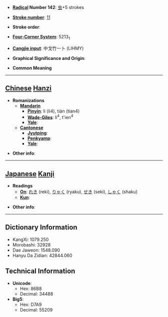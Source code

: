 * '''[[Wiktionary:Chinese radical index| Radical]] Number 142''': [[Wiktionary:Chinese radical index 虫|虫]]+5 strokes

* '''[[Wiktionary:Chinese total strokes index|Stroke number]]''': [[Wiktionary:Chinese total strokes index 11|11]]

* '''Stroke order''': 

* '''[[Wiktionary:Chinese four corner index|Four-Corner System]]''': 5213<sub>1</sub>

* '''[[Wiktionary:Chinese Cangjie index|Cangjie input]]''': 中戈竹一卜 (LIHMY)

* '''Graphical Significance and Origin''': 

* '''Common Meaning'''

----

== [[Chinese]] [[Hanzi]] ==

* '''Romanizations'''
** '''[[Mandarin]]'''
*** '''[[Pinyin]]''': lì (li4), tiàn (tian4)
*** '''[[Wade-Giles]]''': li<sup>4</sup>, t'ien<sup>4</sup>
*** '''[[Yale]]''': 
** '''[[Cantonese]]'''
*** '''[[Jyutping]]''':
*** '''[[Penkyamp]]''': 
*** '''[[Yale]]''': 

* '''Other info''': 

----

== [[Japanese]] [[Kanji]] ==

* '''Readings'''
** '''[[On]]''': [[れき]] (reki), [[りゃく]] (ryaku), [[せき]] (seki), [[しゃく]] (shaku)
** '''[[Kun]]''': 

* '''Other info''':  

----

== Dictionary Information ==

* KangXi: 1079.250
* Morobashi: 32928
* Dae Jaweon: 1548.090
* Hanyu Da Zidian: 42844.060

== Technical Information ==

* '''Unicode''':
** Hex: 86B8
** Decimal: 34488
* '''Big5''':
** Hex: D7A9
** Decimal: 55209